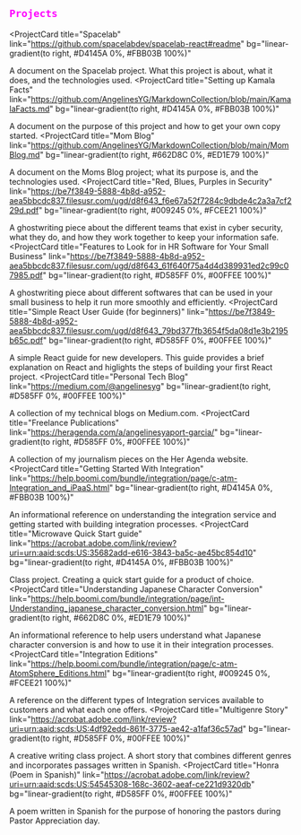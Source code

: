 ## <code style="color: magenta">Projects</code>
<meta name="viewport" content="width=device-width, initial-scale=1.0"/>

<ProjectCard
  title="Spacelab"
  link="https://github.com/spacelabdev/spacelab-react#readme"
  bg="linear-gradient(to right, #D4145A 0%, #FBB03B 100%)"
>
  A document on the Spacelab project. What this project is about, what it does, and the technologies used.
</ProjectCard>
<ProjectCard
  title="Setting up Kamala Facts"
  link="https://github.com/AngelinesYG/MarkdownCollection/blob/main/KamalaFacts.md"
  bg="linear-gradient(to right, #D4145A 0%, #FBB03B 100%)"
>
  A document on the purpose of this project and how to get your own copy started.
</ProjectCard>
<ProjectCard
  title="Mom Blog"
  link="https://github.com/AngelinesYG/MarkdownCollection/blob/main/MomBlog.md"
  bg="linear-gradient(to right, #662D8C 0%, #ED1E79 100%)"
>
  A document on the Moms Blog project; what its purpose is, and the technologies used.
</ProjectCard>
<ProjectCard
  title="Red, Blues, Purples in Security"
  link="https://be7f3849-5888-4b8d-a952-aea5bbcdc837.filesusr.com/ugd/d8f643_f6e67a52f7284c9dbde4c2a3a7cf229d.pdf"
  bg="linear-gradient(to right, #009245 0%, #FCEE21 100%)"
>
  A ghostwriting piece about the different teams that exist in cyber security, what they do, and how they work together to keep your information safe.
</ProjectCard>
<ProjectCard
  title="Features to Look for in HR Software for Your Small Business"
  link="https://be7f3849-5888-4b8d-a952-aea5bbcdc837.filesusr.com/ugd/d8f643_61f640f75a4d4d389931ed2c99c07985.pdf"
  bg="linear-gradient(to right, #D585FF 0%, #00FFEE 100%)"
>
  A ghostwriting piece about different softwares that can be used in your small business to help it run more smoothly and efficiently.
</ProjectCard>
<ProjectCard
  title="Simple React User Guide (for beginners)"
  link="https://be7f3849-5888-4b8d-a952-aea5bbcdc837.filesusr.com/ugd/d8f643_79bd377fb3654f5da08d1e3b2195b65c.pdf"
  bg="linear-gradient(to right, #D585FF 0%, #00FFEE 100%)"
>
  A simple React guide for new developers. This guide provides a brief explanation on React and higlights the steps of building your first React project.
</ProjectCard>
<ProjectCard
  title="Personal Tech Blog"
  link="https://medium.com/@angelinesyg"
  bg="linear-gradient(to right, #D585FF 0%, #00FFEE 100%)"
>
  A collection of my technical blogs on Medium.com.
</ProjectCard>
<ProjectCard
  title="Freelance Publications"
  link="https://heragenda.com/a/angelinesyaport-garcia/"
  bg="linear-gradient(to right, #D585FF 0%, #00FFEE 100%)"
>
  A collection of my journalism pieces on the Her Agenda website.
</ProjectCard>
<ProjectCard
  title="Getting Started With Integration"
  link="https://help.boomi.com/bundle/integration/page/c-atm-Integration_and_iPaaS.html"
  bg="linear-gradient(to right, #D4145A 0%, #FBB03B 100%)"
>
  An informational reference on understanding the integration service and getting started with building integration processes.
</ProjectCard>
<ProjectCard
  title="Microwave Quick Start guide"
  link="https://acrobat.adobe.com/link/review?uri=urn:aaid:scds:US:35682add-e616-3843-ba5c-ae45bc854d10"
  bg="linear-gradient(to right, #D4145A 0%, #FBB03B 100%)"
>
  Class project. Creating a quick start guide for a product of choice. 
</ProjectCard>
<ProjectCard
  title="Understanding Japanese Character Conversion"
  link="https://help.boomi.com/bundle/integration/page/int-Understanding_japanese_character_conversion.html"
  bg="linear-gradient(to right, #662D8C 0%, #ED1E79 100%)"
>
  An informational reference to help users understand what Japanese character conversion is and how to use it in their integration processes.
</ProjectCard>
<ProjectCard
  title="Integration Editions"
  link="https://help.boomi.com/bundle/integration/page/c-atm-AtomSphere_Editions.html"
  bg="linear-gradient(to right, #009245 0%, #FCEE21 100%)"
>
  A reference on the different types of Integration services available to customers and what each one offers.
</ProjectCard>
<ProjectCard
  title="Multigenre Story"
  link="https://acrobat.adobe.com/link/review?uri=urn:aaid:scds:US:4df92edd-861f-3775-ae42-a1faf36c57ad"
  bg="linear-gradient(to right, #D585FF 0%, #00FFEE 100%)"
>
  A creative writing class project. A short story that combines different genres and incorporates passages written in Spanish.
</ProjectCard>
<ProjectCard
  title="Honra (Poem in Spanish)"
  link="https://acrobat.adobe.com/link/review?uri=urn:aaid:scds:US:54545308-168c-3602-aeaf-ce221d9320db"
  bg="linear-gradient(to right, #D585FF 0%, #00FFEE 100%)"
>
  A poem written in Spanish for the purpose of honoring the pastors during Pastor Appreciation day.
</ProjectCard>
